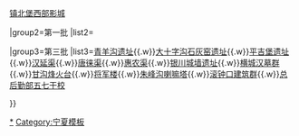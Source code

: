 {{Navbox
|name=银川市文物保护单位
|title=[[银川市]]文物保护单位
|state={{{state<includeonly>|collapsed</includeonly>}}}

|group1=第一批
|list1=[[南门城楼]]{{.w}}[[镇北堡西部影城]]

|group2=第一批
|list2=

|group3=第三批
|list3=[[青羊沟遗址]]{{.w}}[[大十字沟石灰窑遗址]]{{.w}}[[平吉堡遗址]]{{.w}}[[汉延渠]]{{.w}}[[唐徕渠]]{{.w}}[[惠农渠]]{{.w}}[[银川城墙遗址]]{{.w}}[[横城汉墓群]]{{.w}}[[甘沟烽火台]]{{.w}}[[将军楼]]{{.w}}[[朱峰沟喇嘛塔]]{{.w}}[[滚钟口|滚钟口建筑群]]{{.w}}[[总后勤部五七干校]]


}}<noinclude>
[[Category:银川市文物保护单位|*]]
[[Category:宁夏模板]]
</noinclude>